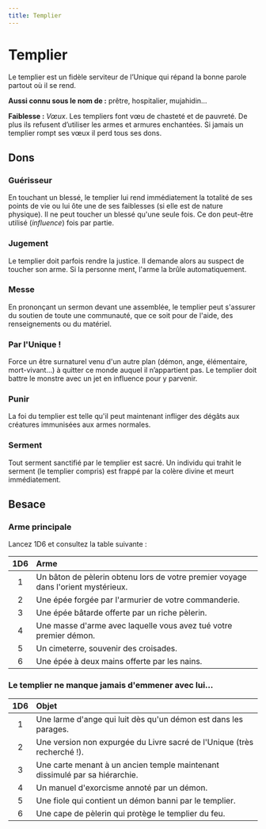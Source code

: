 ```yaml
---
title: Templier
---
```


# Templier

Le templier est un fidèle serviteur de l’Unique qui répand la bonne parole partout où il se rend.

**Aussi connu sous le nom de :** prêtre, hospitalier, mujahidin...

**Faiblesse :** _Vœux_. Les templiers font vœu de chasteté et de pauvreté. De plus ils refusent d’utiliser les armes et armures enchantées. Si jamais un templier rompt ses vœux il perd tous ses dons.

## Dons

### Guérisseur

En touchant un blessé, le templier lui rend immédiatement la totalité de ses points de vie ou lui ôte une de ses faiblesses (si elle est de nature physique). Il ne peut toucher un blessé qu'une seule fois. Ce don peut-être utilisé (_influence_) fois par partie.

### Jugement

Le templier doit parfois rendre la justice. Il demande alors au suspect de toucher son arme. Si la personne ment, l'arme la brûle automatiquement.

### Messe

En prononçant un sermon devant une assemblée, le templier peut s'assurer du soutien de toute une communauté, que ce soit pour de l'aide, des renseignements ou du matériel.

### Par l'Unique !

Force un être surnaturel venu d'un autre plan (démon, ange, élémentaire, mort-vivant...) à quitter ce monde auquel il n’appartient pas. Le templier doit battre le monstre avec un jet en influence pour y parvenir.

### Punir

La foi du templier est telle qu'il peut maintenant infliger des dégâts aux créatures immunisées aux armes normales.

### Serment

Tout serment sanctifié par le templier est sacré. Un individu qui trahit le serment (le templier compris) est frappé par la colère divine et meurt immédiatement.

## Besace

### Arme principale

Lancez 1D6 et consultez la table suivante :

| 1D6 | Arme                                                                              |
| :-: | :-------------------------------------------------------------------------------- |
|  1  | Un bâton de pèlerin obtenu lors de votre premier voyage dans l'orient mystérieux. |
|  2  | Une épée forgée par l'armurier de votre commanderie.                              |
|  3  | Une épée bâtarde offerte par un riche pèlerin.                                    |
|  4  | Une masse d'arme avec laquelle vous avez tué votre premier démon.                 |
|  5  | Un cimeterre, souvenir des croisades.                                             |
|  6  | Une épée à deux mains offerte par les nains.                                      |

### Le templier ne manque jamais d'emmener avec lui...

| 1D6 | Objet                                                                       |
| :-: | :-------------------------------------------------------------------------- |
|  1  | Une larme d'ange qui luit dès qu'un démon est dans les parages.             |
|  2  | Une version non expurgée du Livre sacré de l'Unique (très recherché !).     |
|  3  | Une carte menant à un ancien temple maintenant dissimulé par sa hiérarchie. |
|  4  | Un manuel d'exorcisme annoté par un démon.                                  |
|  5  | Une fiole qui contient un démon banni par le templier.                      |
|  6  | Une cape de pèlerin qui protège le templier du feu.                         |
